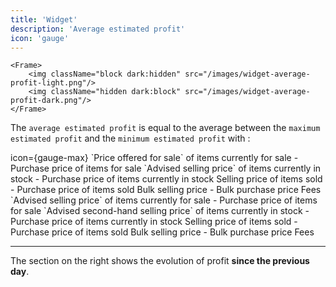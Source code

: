 ```yaml
---
title: 'Widget'
description: 'Average estimated profit'
icon: 'gauge'
---
```

    <Frame>
        <img className="block dark:hidden" src="/images/widget-average-profit-light.png"/>
        <img className="hidden dark:block" src="/images/widget-average-profit-dark.png"/>
    </Frame>

The `average estimated profit` is equal to the average between the `maximum estimated profit` and the `minimum estimated profit` with :

<AccordionGroup>

  <Accordion title="maximum estimated profit" icon="gauge-max">
icon={gauge-max} `Price offered for sale` of items currently for sale - Purchase price of items for sale
`Advised selling price` of items currently in stock - Purchase price of items currently in stock
Selling price of items sold - Purchase price of items sold
Bulk selling price - Bulk purchase price
Fees
  </Accordion>

  <Accordion title="minimum estimated profit" icon="gauge-min">
`Advised selling price` of items currently for sale - Purchase price of items for sale
`Advised second-hand selling price` of items currently in stock - Purchase price of items currently in stock
Selling price of items sold - Purchase price of items sold
Bulk selling price - Bulk purchase price
Fees
  </Accordion>
</AccordionGroup>

---

The section on the right shows the evolution of profit **since the previous day**.

